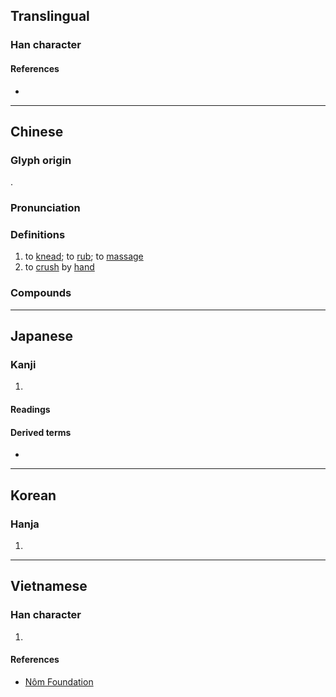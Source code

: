 {{character info}}
==Translingual==

===Han character===
{{Han char|rn=64|rad=手|as=09|sn=12|four=57094|canj=QNHD|ids=⿰扌柔}}

====References====
* {{Han ref|kx=0441.100|dkj=12332|dj=0792.050|hdz=31926.100|uh=63C9|ud=25545|bh=B47C|bd=46204}}

----

==Chinese==
{{zh-forms}}

===Glyph origin===
{{Han etym}}
{{Han compound|手|柔|ls=psc|c1=s|c2=p|t1=hand}}.

===Pronunciation===
{{zh-pron
|m=róu
|ma=y
|m-s=
|c=jau4,jau6
|c-t=
|g=
|h=pfs=
|j=
|mb=
|md=
|mn=xm,qz,tp:liû/kh,zz:jiû
|mn-t=
|w=3nyieu
|x=
|mc=y
|oc=y
|cat=v
}}

===Definitions===
{{zh-hanzi}}

# to [[knead]]; to [[rub]]; to [[massage]]
# to [[crush]] by [[hand]]

===Compounds===
{{zh-der|心癢難揉|揉弦|揉捻|揉著癢處|撫揉|矯揉|揉眵抹淚|揉搓|摑打撾揉|搓揉|撾耳揉腮|磨揉遷革|矯揉造作|挹淚揉眵|抹淚揉眵|揉輪|揉雜|揉揉|揉合|掰開揉碎}}

{{zh-cat|Intermediate}}

----

==Japanese==

===Kanji===
{{ja-kanji|grade=|rs=手09}}

# {{rfdef|ja|sort=手09}}

====Readings====
{{ja-readings
|goon=にゅう<にう
|kanon=じゅう<じう
|kun=も-む, も-める
}}

====Derived terms====
* {{ja-r|揉み上げ|もみあげ}}

----

==Korean==

===Hanja===
{{ko-hanja|hangeul=유|eumhun=|rv=yu|mr=yu|y=yu}}

# {{rfdef|ko|sort=手09}}

----

==Vietnamese==

===Han character===
{{vi-readings|rs=手09|reading=nhu}}

# {{rfdef|vi|sort=手09}}

====References====
* [http://nomfoundation.org/common/nom_details.php?codepoint=63c9 Nôm Foundation]